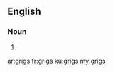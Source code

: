 ==English==

===Noun===
{{head|en|plural}}

# {{plural of|grig|lang=en|nocat=1}}

[[ar:grigs]]
[[fr:grigs]]
[[ku:grigs]]
[[my:grigs]]